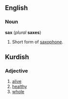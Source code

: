 ==English==
===Noun===
'''sax''' (''plural'' '''saxes''')

#Short form of [[saxophone]].


== Kurdish ==
===Adjective===
# [[alive]]
# [[healthy]]
# [[whole]]